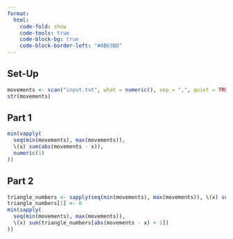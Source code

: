 ```yaml
---
format:
  html:
    code-fold: show
    code-tools: true
    code-block-bg: true
    code-block-border-left: "#AB63BD"
---
```


## Set-Up

```r
movements <- scan("input.txt", what = numeric(), sep = ",", quiet = TRUE)
str(movements)
```

## Part 1

```r
min(vapply(
  seq(min(movements), max(movements)), 
  \(x) sum(abs(movements - x)), 
  numeric(1)
))
```

## Part 2

```r
triangle_numbers <- sapply(seq(min(movements), max(movements)), \(x) sum(seq(x)))
triangle_numbers[1] <- 0
min(sapply(
  seq(min(movements), max(movements)), 
  \(x) sum(triangle_numbers[abs(movements - x) + 1])
))
```
